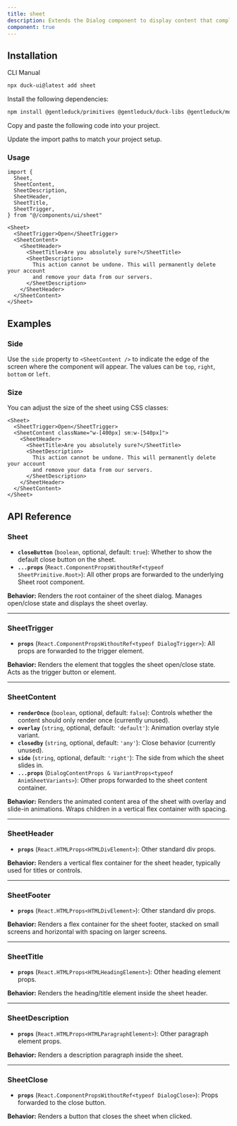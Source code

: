 ```yaml
---
title: sheet
description: Extends the Dialog component to display content that complements the main content of the screen.
component: true
---
```


<ComponentPreview name="sheet-1" description="A sheet component." />

## Installation

<Tabs defaultValue="cli">

<TabsList>
  <TabsTrigger value="cli">CLI</TabsTrigger>
  <TabsTrigger value="manual">Manual</TabsTrigger>
</TabsList>
<TabsContent value="cli">

```bash
npx duck-ui@latest add sheet
```

</TabsContent>

<TabsContent value="manual">

<Steps>

<Step>Install the following dependencies:</Step>

```bash
npm install @gentleduck/primitives @gentleduck/duck-libs @gentleduck/motion @gentleduck/variants
```

<Step>Copy and paste the following code into your project.</Step>

<ComponentSource name="sheet" />

<Step>Update the import paths to match your project setup.</Step>

</Steps>

</TabsContent>

</Tabs>

### Usage

```tsx
import {
  Sheet,
  SheetContent,
  SheetDescription,
  SheetHeader,
  SheetTitle,
  SheetTrigger,
} from "@/components/ui/sheet"
```

```tsx
<Sheet>
  <SheetTrigger>Open</SheetTrigger>
  <SheetContent>
    <SheetHeader>
      <SheetTitle>Are you absolutely sure?</SheetTitle>
      <SheetDescription>
        This action cannot be undone. This will permanently delete your account
        and remove your data from our servers.
      </SheetDescription>
    </SheetHeader>
  </SheetContent>
</Sheet>
```

## Examples

### Side

Use the `side` property to `<SheetContent />` to indicate the edge of the screen where the component will appear. The values can be `top`, `right`, `bottom` or `left`.

<ComponentPreview name="sheet-2" />

### Size

You can adjust the size of the sheet using CSS classes:

```tsx {3}
<Sheet>
  <SheetTrigger>Open</SheetTrigger>
  <SheetContent className="w-[400px] sm:w-[540px]">
    <SheetHeader>
      <SheetTitle>Are you absolutely sure?</SheetTitle>
      <SheetDescription>
        This action cannot be undone. This will permanently delete your account
        and remove your data from our servers.
      </SheetDescription>
    </SheetHeader>
  </SheetContent>
</Sheet>
```

## API Reference

### **Sheet**

* **`closeButton`** (`boolean`, optional, default: `true`): Whether to show the default close button on the sheet.
* **`...props`** (`React.ComponentPropsWithoutRef<typeof SheetPrimitive.Root>`): All other props are forwarded to the underlying Sheet root component.

**Behavior:**
Renders the root container of the sheet dialog. Manages open/close state and displays the sheet overlay.

---

### **SheetTrigger**

* **`props`** (`React.ComponentPropsWithoutRef<typeof DialogTrigger>`): All props are forwarded to the trigger element.

**Behavior:**
Renders the element that toggles the sheet open/close state. Acts as the trigger button or element.

---

### **SheetContent**

* **`renderOnce`** (`boolean`, optional, default: `false`): Controls whether the content should only render once (currently unused).
* **`overlay`** (`string`, optional, default: `'default'`): Animation overlay style variant.
* **`closedby`** (`string`, optional, default: `'any'`): Close behavior (currently unused).
* **`side`** (`string`, optional, default: `'right'`): The side from which the sheet slides in.
* **`...props`** (`DialogContentProps & VariantProps<typeof AnimSheetVariants>`): Other props forwarded to the sheet content container.

**Behavior:**
Renders the animated content area of the sheet with overlay and slide-in animations. Wraps children in a vertical flex container with spacing.

---

### **SheetHeader**

* **`props`** (`React.HTMLProps<HTMLDivElement>`): Other standard div props.

**Behavior:**
Renders a vertical flex container for the sheet header, typically used for titles or controls.

---

### **SheetFooter**

* **`props`** (`React.HTMLProps<HTMLDivElement>`): Other standard div props.

**Behavior:**
Renders a flex container for the sheet footer, stacked on small screens and horizontal with spacing on larger screens.

---

### **SheetTitle**

* **`props`** (`React.HTMLProps<HTMLHeadingElement>`): Other heading element props.

**Behavior:**
Renders the heading/title element inside the sheet header.

---

### **SheetDescription**

* **`props`** (`React.HTMLProps<HTMLParagraphElement>`): Other paragraph element props.

**Behavior:**
Renders a description paragraph inside the sheet.

---

### **SheetClose**

* **`props`** (`React.ComponentPropsWithoutRef<typeof DialogClose>`): Props forwarded to the close button.

**Behavior:**
Renders a button that closes the sheet when clicked.
